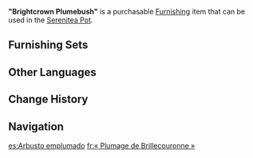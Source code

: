 {{Furnishing Infobox
|id             = 372409
|image          = Item "Brightcrown Plumebush".png
|category       = Landform
|subcategory    = Shrub
|rarity         = 3
|adeptal_energy = 20
|load           = 50
|reduced_load   = 50
|description    = A short-growing plant with distinctive foliage that is often compared to a bird's plumage.<br />Some scholars claim that the shrub originated in the [[Brightcrown Mountains]] and dubbed it the "Brightcrown Plumebush" accordingly. But none of them ever actually researched the plant &mdash; they just made bookmarks from its leaves.
|source1        = [[Realm Depot]]
|source2        = [[Adeptal Mirror]]
}}
'''"Brightcrown Plumebush"''' is a purchasable [[Furnishing]] item that can be used in the [[Serenitea Pot]].

==Furnishing Sets==
{{Craft Usage}}

==Other Languages==
{{Other Languages|default_hidden=1
|en      = "Brightcrown Plumebush"
|zhs     = 「明冠羽叶」
|zhs_rm  = "Míngguān Yǔ Yè"
|zht     = 「明冠羽葉」
|zht_rm  = "Míngguān Yǔ Yè"
|ja      = 「明冠の羽葉」
|ja_rm   = "Akira kanmuri no hane ha"
|ko      = 「크라운 깃털 잎」
|ko_rm   = 
|es      = Arbusto emplumado
|fr      = « Plumage de Brillecouronne »
<!-- |fr_tl   = "Brightcrown Plumage" -->
|ru      = «Перистые листья»
|th      = "พุ่มมงกุฎ"
|th_rm   = "Phum Mongkut"
|vi      = Lá Lông Vũ
|de      = „Glanzkronblätter“
|id      = Semak Bulu Brightcrown
<!-- |id_tl   = Brightcrown Plume Bush -->
|pt      = Arbusto de Campânulas
}}

==Change History==
{{Change History|1.5}}

==Navigation==
{{Furnishing Navbox/Exterior|Landform}}

[[es:Arbusto emplumado]]
[[fr:« Plumage de Brillecouronne »]]